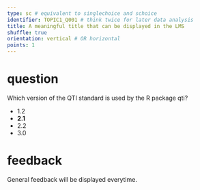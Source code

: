 ```yaml
---
type: sc # equivalent to singlechoice and schoice
identifier: TOPIC1_Q001 # think twice for later data analysis
title: A meaningful title that can be displayed in the LMS
shuffle: true
orientation: vertical # OR horizontal
points: 1
---
```


# question

Which version of the QTI standard is used by the R package qti?

- 1.2
- **2.1** <!--Mark correct solution with asterisks-->
- 2.2
- 3.0

# feedback

General feedback will be displayed everytime.

<!-- If you prefer specific feedback for correct and incorrect solution, delete the general feedback section and uncomment the following:

# feedback+

Nice.

# feedback-

Try again.
-->
